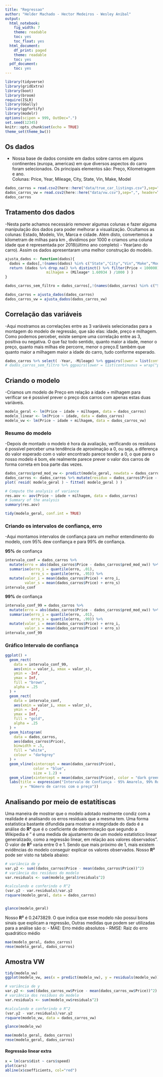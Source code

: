 ```yaml
---
title: "Regressao"
author: "Helder Machado - Hector Medeiros - Wesley Anibal"
output:
  html_notebook:
    fig_width: 7
    theme: readable
    toc: yes
    toc_float: yes
  html_document:
    df_print: paged
    theme: readable
    toc: yes
  pdf_document:
    toc: yes
---
```

```r
library(tidyverse)
library(gridExtra)
library(boot)
library(broom)
require(ISLR)
library(GGally)
library(ggfortify)
library(modelr)
options(scipen = 999, OutDec=".")
set.seed(12345)
knitr::opts_chunk$set(echo = TRUE)
theme_set(theme_bw())
```

## Os dados
  - Nossa base de dados consiste em dados sobre carros em alguns continentes (europa, americas) em que diversos aspectos do carro foram selecionados. Os principais elementos são: Preço, Kilometragem e ano.  
    Colunas: Price, Year, Mileage, City, State, Vin, Make, Model

```r
dados_carros = read.csv2(here::here("data/true_car_listings.csv"),sep=",", header=T)
dados_carros_vw = read.csv2(here::here("data/vw.csv"),sep=",", header=T)
dados_carros
```

## Tratamento dos dados
-Nesta parte achamos necessário remover algumas colunas e fazer alguma manipulação dos dados para poder melhorar a visualização. Ocultamos as colunas: Estado, Modelo, Vin, Marca e cidade. Além disto, convertemos a kilometram de milhas para km , dividimos por 1000 e criamos uma coluna idade que é representada por 2018(último ano completo) - Year(ano do carro). Assim os dados apresentaram uma melhor construção do modelo.

```r
ajusta_dados <- function(dados){
  dados = dados[,!(names(dados) %in% c("State","City","Vin","Make","Model"))]
  return (dados %>% drop_na() %>% distinct() %>% filter(Price < 100000) %>% mutate( idade = 2018 - Year, 
                   milhagem = (Mileage* 1.60934 ) /1000 ) )
}

dados_carros_sem_filtro = dados_carros[,!(names(dados_carros) %in% c("State","City","Vin","Make","Model"))]

dados_carros = ajusta_dados(dados_carros)
dados_carros_vw = ajusta_dados(dados_carros_vw)
```

## Correlação das variáveis
-Aqui mostramos as correlações entre as 3 variáveis selecionadas para a montagem do modelo de regressão, que são elas: idade, preço e milhagem.
Como podemos perceber, existe sempre uma correlação entre as 3, positiva ou negativa. O que faz todo sentido, quanto maior a idade, menor o preço, quanto mais milhas ele percorre, menor o preço.E também que quanto maior a milhagem maior a idade do carro, tudo conforme esperado.


```r
dados_carros %>% select( -Year, -Mileage) %>% ggpairs(lower = list(continuous = wrap("points", alpha = 0.3)))
# dados_carros_sem_filtro %>% ggpairs(lower = list(continuous = wrap("points", alpha = 0.3)))
```

## Criando o modelo
-Criamos um modelo de Preço em relação a idade + milhagem para verificar se é possível prever o preço dos carros com apenas estas duas variáveis.

```r
modelo_geral <- lm(Price ~ idade + milhagem, data = dados_carros)
modelo_linear <- lm(Price ~ idade, data = dados_carros)
modelo_vw <- lm(Price ~ idade + milhagem, data = dados_carros_vw)
```

### Resumo do modelo
-Depois de montado o modelo é hora da avaliação, verificando os resíduos é possível perceber uma tendência de aproximação a 0, ou seja, a diferença do valor esperado com o valor encontrado parece tender a 0, o que para o nosso modelo é bom, ele realmente parece prever o valor dos carros de forma correta em boa parte das vezes.

```r
dados_carros$pred_mod_vw <- predict(modelo_geral, newdata = dados_carros)
dados_carros <- dados_carros %>% mutate(residuo = dados_carros$Price - dados_carros$pred_mod_vw )
plot( resid( modelo_geral ) ~ fitted( modelo_geral ) )

# Compute the analysis of variance
res.aov <- aov(Price ~ idade + milhagem, data = dados_carros)
# Summary of the analysis
summary(res.aov)

tidy(modelo_geral, conf.int = TRUE)
```

### Criando os intervalos de confiança, erro 
-Aqui montamos intervalos de confiança para um melhor entendimento do modelo, com 95% dew confiança e para 99% de confiança.

**95%** de confiança

```r
intervalo_conf = dados_carros %>% 
  mutate(erro = abs(dados_carros$Price - dados_carros$pred_mod_vw)) %>% 
  summarise(erro_i = quantile(erro, .01), 
            erro_s = quantile(erro, .95)) %>% 
  mutate(valor_i = mean(dados_carros$Price) + erro_i, 
         valor_s = mean(dados_carros$Price) + erro_s)
intervalo_conf
```

**99%** de confiança

```r
intervalo_conf_99 = dados_carros %>% 
  mutate(erro = abs(dados_carros$Price - dados_carros$pred_mod_vw)) %>% 
  summarise(erro_i = quantile(erro, .01), 
            erro_s = quantile(erro, .99)) %>% 
  mutate(valor_i = mean(dados_carros$Price) + erro_i, 
         valor_s = mean(dados_carros$Price) + erro_s)
intervalo_conf_99
```

### Gráfico Intervalo de confiança

```r
ggplot() +
  geom_rect(
    data = intervalo_conf_99,
    aes(xmin = valor_i, xmax = valor_s),
    ymin = -Inf,
    ymax = Inf,
    fill = "brown",
    alpha = .25
  ) +
  geom_rect(
    data = intervalo_conf,
    aes(xmin = valor_i, xmax = valor_s),
    ymin = -Inf,
    ymax = Inf,
    fill = "gold",
    alpha = .25
  ) +
  geom_histogram(
    data = dados_carros,
    aes(dados_carros$Price),
    binwidth = .5,
    fill = "white",
    colour = "darkgrey"
  ) +
  geom_vline(xintercept = mean(dados_carros$Price),
             color = "blue",
             size = 1.2) +
  geom_vline(xintercept = mean(dados_carros$Price), color = "dark green") +
  labs(title = expression("Intervalo de Confiança - 95% Amarelo, 99% Rosa",x = "Preço dos carros em $",
       y = "Número de carros com o preço"))
```

## Analisando por meio de estatítiscas

Uma maneira de mostrar que o modelo adotado realmente condiz com a realidade é analisando os erros residuais que a mesma tem. Uma forma estatística bastante difundida para mostrar a integridade do dado é a análise do **R²** que é o coeficiente de determinação que segundo a Wikipedia é " é uma medida de ajustamento de um modelo estatístico linear generalizado, como a regressão linear, em relação aos valores observados". O valor de **R²** varia entre 0 e 1. Sendo que mais próximo de 1, mais existem evidências do modelo conseguir explicar os valores observados. Nosso **R²** pode ser visto na tabela abaixo:

```r
# variância de y
var.y2 <- sum((dados_carros$Price - mean(dados_carros$Price))^2)
# variância dos resíduos do modelo
var.residuals <- sum(modelo_geral$residuals^2)

#calculando e conferindo o R^2
(var.y2 - var.residuals)/var.y2
rsquare(modelo_geral, data = dados_carros)


glance(modelo_geral)
```

Nosso **R²** é 0.2473829. O que indica que esse modelo não possui bons sinais que explicam a regressão,
Outras medidas que podem ser utilizadas para a análise são o:
- MAE: Erro médio absolutos
- RMSE: Raiz do erro quadrático médio

```r
mae(modelo_geral, dados_carros)
rmse(modelo_geral, dados_carros)

```
## Amostra VW

```r

tidy(modelo_vw)
ggplot(modelo_vw, aes(x = predict(modelo_vw), y = residuals(modelo_vw))) + geom_point() + geom_smooth(method = "lm")

```

```r
# variância de y
var.y2 <- sum((dados_carros_vw$Price - mean(dados_carros_vw$Price))^2)
# variância dos resíduos do modelo
var.residuals <- sum(modelo_vw$residuals^2)

#calculando e conferindo o R^2
(var.y2 - var.residuals)/var.y2
rsquare(modelo_vw, data = dados_carros_vw)

glance(modelo_vw)
```

```r
mae(modelo_geral, dados_carros)
rmse(modelo_geral, dados_carros)

```

#### Regressão linear extra

```r
x = lm(cars$dist ~ cars$speed)
plot(cars)
abline(x$coefficients, col="red")

```

